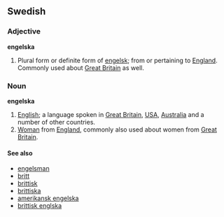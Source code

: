 ==Swedish==
===Adjective===
'''engelska'''

#Plural form or definite form of [[engelsk]]; from or pertaining to [[England]]. Commonly used about [[Great Britain]] as well.

===Noun===
'''engelska'''

#[[English]]; a language spoken in [[Great Britain]], [[USA]], [[Australia]] and a number of other countries.
#[[Woman]] from [[England]], commonly also used about women from [[Great Britain]].

====See also====
*[[engelsman]]
*[[britt]]
*[[brittisk]]
*[[brittiska]]
*[[amerikansk engelska]]
*[[brittisk englska]]